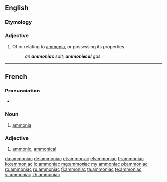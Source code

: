 ==English==

===Etymology===
{{etyl|la}} {{lena}}

===Adjective===
{{en-adj}}

# Of or relating to [[ammonia]], or possessing its properties.
#: ''an '''ammoniac''' salt; '''ammoniacal''' gas''

{{Webster 1913}}

----

==French==

===Pronunciation===
* {{audio|Fr-Paris--ammoniac.ogg|Audio (Paris)}}

===Noun===
{{fr-noun-unc|m}}

# {{inorganic compound|lang=fr}} [[ammonia]]

===Adjective===
{{fr-adj|feminine=ammoniaque}}

# {{inorganic chemistry|lang=fr}} [[ammonic]], [[ammonical]]

[[da:ammoniac]]
[[de:ammoniac]]
[[et:ammoniac]]
[[el:ammoniac]]
[[fr:ammoniac]]
[[ko:ammoniac]]
[[io:ammoniac]]
[[mg:ammoniac]]
[[my:ammoniac]]
[[pl:ammoniac]]
[[ro:ammoniac]]
[[ru:ammoniac]]
[[fi:ammoniac]]
[[ta:ammoniac]]
[[te:ammoniac]]
[[vi:ammoniac]]
[[zh:ammoniac]]